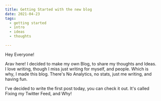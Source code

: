```yaml
---
title: Getting Started with the new blog
date: 2021-04-23
tags:
  - getting started
  - intro
  - ideas
  - thoughts
 
---
```



Hey Everyone!

Arav here! I decided to make my own Blog, to share my thoughts and Ideas. I love writing, though I miss just writing for myself, and people. Which is why, I made this blog. There's No Analytics, no stats,  just me writing, and having fun. 

I've decided to write the first post today, you can check it out. It's called Fixing my Twitter Feed, and Why!



